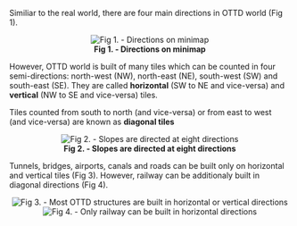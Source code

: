 Similiar to the real world, there are four main directions in OTTD world (Fig 1).
<center>[[File:en/Development/Directions on map.png|center|frame|'''Fig 1. - Directions on minimap''']]</center>

However, OTTD world is built of many tiles which can be counted in four semi-directions: north-west (NW), north-east (NE), south-west (SW) and south-east (SE). They are called '''horizontal''' (SW to NE and vice-versa) and '''vertical''' (NW to SE and vice-versa) tiles.

Tiles counted from south to north (and vice-versa) or from east to west (and vice-versa) are known as '''diagonal tiles'''

<center>[[File:en/Development/Directions on hill.png|center|frame|'''Fig 2. - Slopes are directed at eight directions''']]</center>


Tunnels, bridges, airports, canals and roads can be built only on horizontal and vertical tiles (Fig 3). However, railway can be additionaly built in diagonal directions (Fig 4).
<center>[[File:en/Development/Basic directions tracks.png|center|frame|'''Fig 3. - Most OTTD structures are built in horizontal or vertical directions''']]
[[File:en/Development/Geo directions tracks.png|center|frame|'''Fig 4. - Only railway can be built in horizontal directions''']]</center>